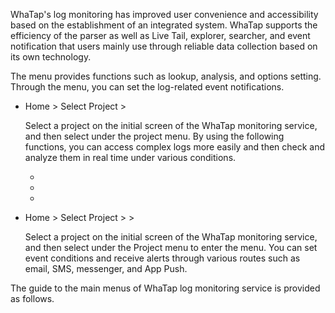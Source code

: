 WhaTap's log monitoring has improved user convenience and accessibility based on the establishment of an integrated system. WhaTap supports the efficiency of the parser as well as Live Tail, explorer, searcher, and event notification that users mainly use through reliable data collection based on its own technology. 

The <Cmdname sid="side_log" className="uitext" /> menu provides functions such as lookup, analysis, and options setting. Through the <Cmdname sid="side_eventSetting" className="uitext" /> menu, you can set the log-related event notifications.

- Home > Select Project > <Cmdname sid="side_log" className="uitext" />

  Select a project on the initial screen of the WhaTap monitoring service, and then select <Cmdname sid="side_log" className="uitext" /> under the project menu. By using the following functions, you can access complex logs more easily and then check and analyze them in real time under various conditions.

  - <Cmdname sid="side_logTail" className="uitext" />
  - <Cmdname sid="side_logExplorer" className="uitext" />
  - <Cmdname sid="side_logSearch" className="uitext" />
- Home > Select Project > <Cmdname sid="side_event" className="uitext" /> > <Cmdname sid="side_eventSetting" className="uitext" />

  Select a project on the initial screen of the WhaTap monitoring service, and then select <Cmdname sid="side_event" className="uitext" /> under the Project menu to enter the <Cmdname sid="side_eventSetting" className="uitext" /> menu. You can set event conditions and receive alerts through various routes such as email, SMS, messenger, and App Push.

The guide to the main menus of WhaTap log monitoring service is provided as follows.


<DocCardList/>

